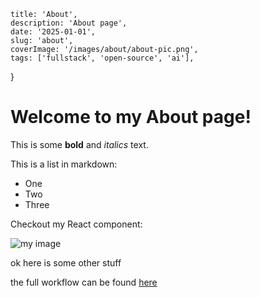 	title: 'About',
	description: 'About page',
	date: '2025-01-01',
	slug: 'about',
	coverImage: '/images/about/about-pic.png',
	tags: ['fullstack', 'open-source', 'ai'],
}

# Welcome to my About page!

This is some **bold** and _italics_ text.

This is a list in markdown:

- One
- Two
- Three

Checkout my React component:

![my image](/images/about/about-pic.png)

ok here is some other stuff

the full workflow can be found [here](./workflow.json)
